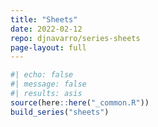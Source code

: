 ```yaml
---
title: "Sheets"
date: 2022-02-12
repo: djnavarro/series-sheets
page-layout: full
---
```

   
::: {.grid}
  
```r
#| echo: false
#| message: false
#| results: asis
source(here::here("_common.R"))
build_series("sheets")
```
   
:::
   
